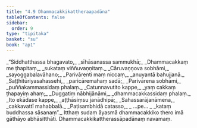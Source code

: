 ```yaml
---
title: "4.9 Dhammacakkikattheraapadāna"
tableOfContents: false
sidebar:
  order: 9
type: "tipitaka"
basket: "su"
book: "ap1"
---
```



<DynamicBreadcrumb />

<Division number="102" book="ap1" bookNo="20" page="100">

<Paragraph number="1190" type="verses" book="ap1">
_“Siddhatthassa bhagavato,_  
_sīhāsanassa sammukhā;_  
_Dhammacakkaṃ me ṭhapitaṃ,_  
_sukataṃ viññuvaṇṇitaṃ._  

</Paragraph>

</Division>
<Division number="103" book="ap1" bookNo="20" page="100">

<Paragraph number="1191" type="verses" book="ap1">
_Cāruvaṇṇova sobhāmi,_  
_sayoggabalavāhano;_  
_Parivārenti maṃ niccaṃ,_  
_anuyantā bahujjanā._  

</Paragraph>

</Division>
<Division number="104" book="ap1" bookNo="20" page="100">

<Paragraph number="1192" type="verses" book="ap1">
_Saṭṭhitūriyasahassehi,_  
_paricāremahaṃ sadā;_  
_Parivārena sobhāmi,_  
_puññakammassidaṃ phalaṃ._  

</Paragraph>

</Division>
<Division number="105" book="ap1" bookNo="20" page="100">

<Paragraph number="1193" type="verses" book="ap1">
_Catunnavutito kappe,_  
_yaṃ cakkaṃ ṭhapayiṃ ahaṃ;_  
_Duggatiṃ nābhijānāmi,_  
_dhammacakkassidaṃ phalaṃ._  

</Paragraph>

</Division>
<Division number="106" book="ap1" bookNo="20" page="100">

<Paragraph number="1194" type="verses" book="ap1">
_Ito ekādase kappe,_  
_aṭṭhāsiṃsu janādhipā;_  
_Sahassarājanāmena,_  
_cakkavattī mahabbalā._  

</Paragraph>

</Division>
<Division number="107" book="ap1" bookNo="20" page="100">

<Paragraph number="1195" type="verses" book="ap1">
_Paṭisambhidā catasso,_  
_ …pe… _  
_kataṃ buddhassa sāsanaṃ”._  

</Paragraph>

<Paragraph number="1196" book="ap1">
Itthaṃ sudaṃ āyasmā dhammacakkiko thero imā gāthāyo abhāsitthāti.

</Paragraph>
</Division>

<Paragraph number="1197" type="center" book="ap1">
Dhammacakkikattherassāpadānaṃ navamaṃ.
</Paragraph>